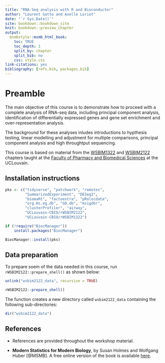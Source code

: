 ```yaml
---
title: "RNA-Seq analysis with R and Bioconductor"
author: "Laurent Gatto and Axelle Loriot"
date: "`r Sys.Date()`"
site: bookdown::bookdown_site
knit: bookdown::preview_chapter
output:
  msmbstyle::msmb_html_book:
    toc: TRUE
    toc_depth: 1
    split_by: chapter
    split_bib: no
    css: style.css
link-citations: yes
bibliography: [refs.bib, packages.bib]
---
```


# Preamble {-}

The main objective of this course is to demonstrate how to proceed
with a complete analysis of RNA-seq data, including principal
component analysis, identification of differentially expressed genes
and gene set enrichment and over-representation analysis.

The background for these analyses inludes introductions to hypthesis
testing, linear modelling and adjustment for multiple comparisons,
principal component analysis and high throughtput sequencing.

This course is based on material from the
[WSBIM1322](http://bit.ly/WSBIM1322) and
[WSBIM2122](http://bit.ly/WSBIM2122) chapters taught at the [Faculty
of Pharmacy and Biomedical
Sciences](https://uclouvain.be/en/faculties/fasb) at the UCLouvain.

## Installation instructions {-}

```r
pks <- c("tidyverse", "patchwork", "remotes",
         "SummarizedExperiment", "DESeq2",
         "biomaRt", "factoextra", "pRolocdata",
         "org.Hs.eg.db", "GO.db", "msigdbr",
         "clusterProfiler", "airway",
         "UCLouvain-CBIO/rWSBIM2122",
         "UCLouvain-CBIO/rWSBIM1322")

if (!require("BiocManager"))
    install.packages("BiocManager")

BiocManager::install(pks)
```

## Data preparation  {-}

To prepare soem of the data needed in this course, run
`rWSBIM2122::prepare_shell()` as shown below:


```r
unlink("wsbim2122_data", recursive = TRUE)
```

```r
rWSBIM2122::prepare_shell()
```

The function creates a new directory called `wsbim2122_data`
containing the following sub-directories:

```r
dir("wsbim2122_data")
```

## References {-}

- References are provided throughout the workshop material.

- **Modern Statistics for Modern Biology**, by Susan Holmes and
  Wolfgang Huber [@MSMB]. A free online version of the book is
  available [here](https://www-huber.embl.de/msmb/).
